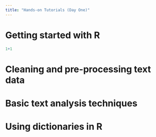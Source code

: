 ```yaml
---
title: "Hands-on Tutorials (Day One)"
---
```


# Getting started with R  {#sec-getting-started-with-r}

```r
1+1
```

# Cleaning and pre-processing text data {#sec-cleaning-and-pre-processing-text-data}

# Basic text analysis techniques {#sec-basic-text-analysis-techniques}

# Using dictionaries in R {#sec-using-dictionaries-in-r}
